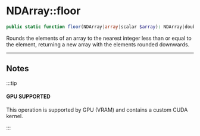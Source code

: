 
# NDArray::floor

```php
public static function floor(NDArray|array|scalar $array): NDArray|double;
```
Rounds the elements of an array to the nearest integer less than or equal to the element,
returning a new array with the elements rounded downwards.

---

## Notes

:::tip

#### GPU SUPPORTED
This operation is supported by GPU (VRAM) and contains a custom CUDA kernel.

:::
